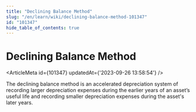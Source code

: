 ```yaml
---
title: "Declining Balance Method"
slug: "/en/learn/wiki/declining-balance-method-101347"
id: "101347"
hide_table_of_contents: true
---
```



# Declining Balance Method

<ArticleMeta id={101347} updatedAt={'2023-09-26 13:58:54'} />
<div className='border-solid border-b border-t-0 my-4 border-[var(--ifm-color-gray-300)]' />

The declining balance method is an accelerated depreciation system of recording larger depreciation expenses during the earlier years of an asset’s useful life and recording smaller depreciation expenses during the asset's later years.
